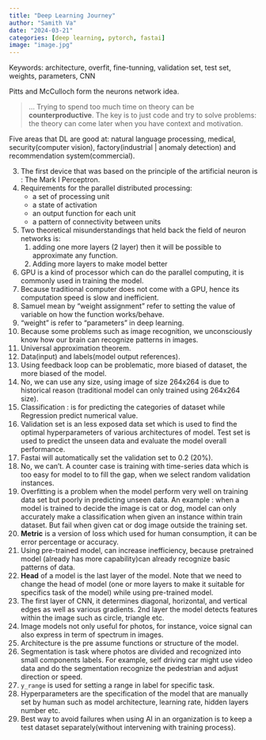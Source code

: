 ```yaml
---
title: "Deep Learning Journey"
author: "Samith Va"
date: "2024-03-21"
categories: [deep learning, pytorch, fastai]
image: "image.jpg"
---
```


Keywords: architecture, overfit, fine-tunning, validation set, test set, weights, parameters, CNN


Pitts and McCulloch form the neurons network idea. 

> ... Trying to spend too much time on theory can be **counterproductive**. The key is to just code and try to solve problems: the theory can come later when you have context and motivation.  

Five areas that DL are good at: natural language processing, medical, security(computer vision), factory(industrial | anomaly detection) and recommendation system(commercial).

3. The first device that was based on the principle of the artificial neuron is : The Mark I Perceptron. 
4. Requirements for the parallel distributed processing:
	- a set of processing unit
	- a state of activation
	- an output function for each unit
	- a pattern of connectivity between units
5. Two theoretical misunderstandings that held back the field of neuron networks is: 
	1. adding one more layers (2 layer) then it will be possible to approximate any function. 
	2. Adding more layers to make model better
6. GPU is a kind of processor which can do the parallel computing, it is commonly used in training the model. 
10. Because traditional computer does not come with a GPU, hence its computation speed is slow and inefficient.
11. Samuel mean by "weight assignment" refer to setting the value of variable on how the function works/behave.
12. "weight" is refer to "parameters" in deep learning.
14. Because some problems such as image recognition, we unconsciously know how our brain can recognize patterns in images. 
15. Universal approximation theorem. 
16. Data(input) and labels(model output references).
17. Using feedback loop can be problematic, more biased of dataset, the more biased of the model. 
18. No, we can use any size, using image of size 264x264 is due to historical reason (traditional model can only trained using 264x264 size).
19. Classification : is for predicting the categories of dataset while Regression predict numerical value. 
20. Validation set is an less exposed data set which is used to find the optimal hyperparameters of various architectures of model. Test set is used to predict the unseen data and evaluate the model overall performance.
21. Fastai will automatically set the validation set to 0.2 (20%).
22. No, we can't. A counter case is training with time-series data which is too easy for model to to fill the gap, when we select random validation instances.
23. Overfitting is a problem when the model perform very well on training data set but poorly in predicting unseen data. An example : when a model is trained to decide the image is cat or dog, model can only accurately make a classification when given an instance within train dataset. But fail when given  cat or dog image outside the training set.
24. **Metric** is a version of loss which used for human consumption, it can be error percentage or accuracy.
25. Using pre-trained model, can increase inefficiency, because pretrained model (already has more capability)can already recognize basic patterns of data. 
26. **Head** of a model is the last layer of the model. Note that we need to change the head of model (one or more layers to make it suitable for specifics task of the model) while using pre-trained model.
27. The first layer of CNN, it determines diagonal, horizontal, and vertical edges as well as various gradients. 2nd layer the model detects features within the image such as circle, triangle etc.
28. Image models not only useful for photos, for instance, voice signal can also express in term of spectrum in images.
29. Architecture is the pre assume functions or structure of the model.
30. Segmentation is task where photos are divided and recognized into small components labels. For example, self driving car might use video data and do the segmentation recognize the pedestrian and adjust direction or speed.
31. `y_range` is used for setting a range in label for specific task.
32. Hyperparameters are the specification of the model that are manually set by human such as model architecture, learning rate, hidden layers number etc.
33. Best way to avoid failures when using AI in an organization is to keep a test dataset separately(without intervening with training process).